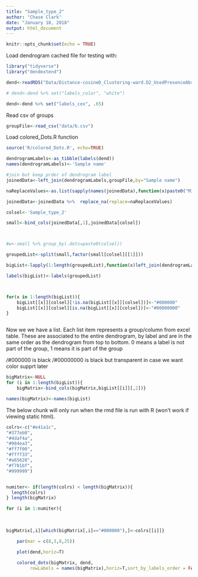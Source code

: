 ```yaml
---
title: "Sample_type_2"
author: "Chase Clark"
date: "January 18, 2018"
output: html_document
---
```





```r
knitr::opts_chunk$set(echo = TRUE)
```


Load dendrogram cached file for testing with:
```r
library("tidyverse")
library("dendextend")

dend<-readRDS("Data/Distance-cosineD_Clustering-ward.D2_UsedPresenceAbsence_SNR-4_PercentPresence-70_LowCut-3000_HighCut-15000.rds")

# dend<-dend %>% set("labels_color", "white")

dend<-dend %>% set("labels_cex", .65)

```

Read csv of groups
```r
groupFile<-read_csv("data/b.csv")
```

Load colored_Dots.R function
```r
source('R/colored_Dots.R', echo=TRUE)
```



```r

dendrogramLabels<-as_tibble(labels(dend))
names(dendrogramLabels)<-'Sample name'

#join but keep prder of dendrogram label
joinedData<-left_join(dendrogramLabels,groupFile,by="Sample name")

naReplaceValues<-as.list(sapply(names(joinedData),function(x)paste0("Missing ",x)))

joinedData<-joinedData %>%  replace_na(replace=naReplaceValues)

colsel<-'Sample_type_2'

small<-bind_cols(joinedData[,1],joinedData[colsel])



#w<-small %>% group_by(.dots=paste0(colsel))

groupedList<-split(small,factor(small[colsel][[1]]))

bigList<-lapply(1:length(groupedList),function(x)left_join(dendrogramLabels,groupedList[[x]],by='Sample name'))

labels(bigList)<-labels(groupedList)



for(x in 1:length(bigList)){
    bigList[[x]][colsel][!is.na(bigList[[x]][colsel])]<-"#000000"
    bigList[[x]][colsel][is.na(bigList[[x]][colsel])]<-"#00000000"
}



```





Now we we have a list. Each list item represents a group/column from excel table.
These are associated to the entire dendrogram, by label and are in the same order as the dendrogram from top to bottom.
0 means a label is not part of the group, 1 means it is part of the group


/#000000  is black
/#00000000 is black but transparent   in case we want color supprt later


```r
bigMatrix<-NULL
for (i in 1:length(bigList)){
    bigMatrix<-bind_cols(bigMatrix,bigList[[i]][,2])}

names(bigMatrix)<-names(bigList)

```



The below chunk will only run when the rmd file is run with R (won't work if viewing static html).




```r
colrs<-c("#e41a1c",
"#377eb8",
"#4daf4a",
"#984ea3",
"#ff7f00",
"#ffff33",
"#a65628",
"#f781bf",
"#999999")


numiter<- if(length(colrs) < length(bigMatrix)){
  length(colrs)
} length(bigMatrix)

for (i in 1:numiter){
  
   
  
bigMatrix[,i][which(bigMatrix[,i]=="#000000"),]<-colrs[[i]]}


```



```r

    par(mar = c(8,3,8,25))

    plot(dend,horiz=T)
    
    colored_dots(bigMatrix, dend,
         rowLabels = names(bigMatrix),horiz=T,sort_by_labels_order = FALSE) 

    
    
  
  
```



